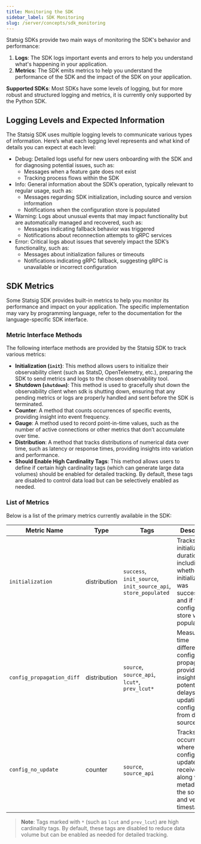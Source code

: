 ```yaml
---
title: Monitoring the SDK
sidebar_label: SDK Monitoring
slug: /server/concepts/sdk_monitoring
---
```

Statsig SDKs provide two main ways of monitoring the SDK's behavior and performance:
1. **Logs**: The SDK logs important events and errors to help you understand what's happening in your application.
2. **Metrics**: The SDK emits metrics to help you understand the performance of the SDK and the impact of the SDK on your application.

**Supported SDKs**: Most SDKs have some levels of logging, but for more robust and structured logging and metrics, it is currently only supported by the Python SDK.

## Logging Levels and Expected Information
The Statsig SDK uses multiple logging levels to communicate various types of information. Here’s what each logging level represents and what kind of details you can expect at each level:

- Debug: Detailed logs useful for new users onboarding with the SDK and for diagnosing potential issues, such as:
    - Messages when a feature gate does not exist
    - Tracking process flows within the SDK
- Info: General information about the SDK’s operation, typically relevant to regular usage, such as:
    - Messages regarding SDK initialization, including source and version information
    - Notifications when the configuration store is populated
- Warning: Logs about unusual events that may impact functionality but are automatically managed and recovered, such as:
    - Messages indicating fallback behavior was triggered
    - Notifications about reconnection attempts to gRPC services
- Error: Critical logs about issues that severely impact the SDK’s functionality, such as:
    - Messages about initialization failures or timeouts
    - Notifications indicating gRPC fallback, suggesting gRPC is unavailable or incorrect configuration

## SDK Metrics
Some Statsig SDK provides built-in metrics to help you monitor its performance and impact on your application. The specific implementation may vary by programming language, refer to the documentation for the language-specific SDK interface.

### Metric Interface Methods

The following interface methods are provided by the Statsig SDK to track various metrics:

- **Initialization (`init`)**: This method allows users to initialize their observability client (such as StatsD, OpenTelemetry, etc.), preparing the SDK to send metrics and logs to the chosen observability tool.
- **Shutdown (`shutdown`)**: This method is used to gracefully shut down the observability client when sdk is shutting down, ensuring that any pending metrics or logs are properly handled and sent before the SDK is terminated.
- **Counter**: A method that counts occurrences of specific events, providing insight into event frequency.
- **Gauge**: A method used to record point-in-time values, such as the number of active connections or other metrics that don’t accumulate over time.
- **Distribution**: A method that tracks distributions of numerical data over time, such as latency or response times, providing insights into variation and performance.
- **Should Enable High Cardinality Tags**: This method allows users to define if certain high cardinality tags (which can generate large data volumes) should be enabled for detailed tracking. By default, these tags are disabled to control data load but can be selectively enabled as needed.

### List of Metrics

Below is a list of the primary metrics currently available in the SDK:


| **Metric Name**               | **Type**       | **Tags**                                          | **Description**                                                                                   |
|-------------------------------|----------------|---------------------------------------------------|---------------------------------------------------------------------------------------------------|
| `initialization`              | distribution   | `success`, `init_source`, `init_source_api`, `store_populated` | Tracks SDK initialization duration, including whether initialization was successful and if the configuration store was populated. |
| `config_propagation_diff`     | distribution   | `source`, `source_api`, `lcut*`, `prev_lcut*`     | Measures the time difference in configuration propagation, providing insight into potential delays in updating configurations from different sources. |
| `config_no_update`            | counter        | `source`, `source_api`                            | Tracks occurrences where no configuration updates were received, along with metadata on the source and version timestamps. |

> **Note**: Tags marked with `*` (such as `lcut` and `prev_lcut`) are high cardinality tags. By default, these tags are disabled to reduce data volume but can be enabled as needed for detailed tracking.